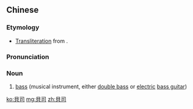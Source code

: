 {{also|贝司}}
==Chinese==
{{zh-forms|s=贝司}}

===Etymology===
* [[transliteration|Transliteration]] from {{etyl|en|zh}} {{m|en|bass}}.

===Pronunciation===
{{zh-pron
|m=bèisī
|cat=n
}}

===Noun===
{{zh-noun}}

# [[bass]] (musical instrument, either [[double bass]] or [[electric]] [[bass guitar]])

{{zh-cat|Musical instruments}}

[[ko:貝司]]
[[mg:貝司]]
[[zh:貝司]]